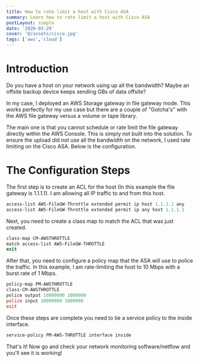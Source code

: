 ```yaml
---
title: How to rate limit a host with Cisco ASA
summary: Learn how to rate limit a host with Cisco ASA
postLayout: simple
date: '2020-03-29'
cover: '@/assets/cisco.jpg'
tags: ['aws','cloud']
---
```


# Introduction

Do you have a host on your network using up all the bandwidth? Maybe an offsite backup device keeps sending GBs of data offsite?

In my case, I deployed an AWS Storage gateway in file gateway mode. This works perfectly for my use case but there are a couple of "Gotcha's" with the AWS file gateway versus a volume or tape library.

The main one is that you cannot schedule or rate limit the file gateway directly within the AWS Console. This is simply not built into the solution. To ensure the upload did not use all the bandwidth on the network, I used rate limiting on the Cisco ASA. Below is the configuration.

# The Configuration Steps

The first step is to create an ACL for the host (In this example the file gateway is 1.1.1.1). I am allowing all IP traffic to and from this host.

```powershell
access-list AWS-FileGW-Throttle extended permit ip host 1.1.1.1 any
access-list AWS-FileGW-Throttle extended permit ip any host 1.1.1.1
```

Next, you need to create a class map to match the ACL that was just created.

```powershell
class-map CM-AWSTHROTTLE
match access-list AWS-FileGW-THROTTLE
exit
```

After that, you need to configure a policy map that the ASA will use to police the traffic. In this example, I am rate-limiting the host to 10 Mbps with a burst rate of 1 Mbps.

```powershell
policy-map PM-AWSTHROTTLE
class-CM-AWSTHROTTLE
police output 10000000 1000000
police input 10000000 1000000
exit
```

Once these steps are complete you need to tie a service policy to the inside interface.

```powershell
service-policy PM-AWS-THROTTLE interface inside
```

That's it! Now go and check your network monitoring software/netflow and you'll see it is working!